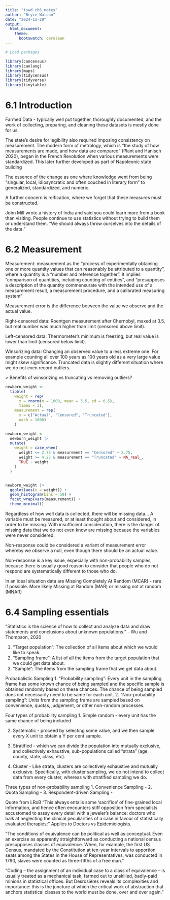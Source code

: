 ```yaml
---
title: "tswd_ch6_notes"
author: "Bryce Watson"
date: "2024-11-29"
output:
  html_document:
    theme:
      bootswatch: cerulean
---
```


```r
# Load packages

library(cancensus)
library(canlang)
library(maps)
library(tidycensus)
library(tidyverse)
library(tinytable)
```

# 6.1 Introduction

Farmed Data - typically well put together, thoroughly documented, and the work of collecting, preparing, and cleaning these datasets is mostly done for us.

The state’s desire for legibility also required imposing consistency on measurement. The modern form of metrology, which is “the study of how measurements are made, and how data are compared” (Plant and Hanisch 2020), began in the French Revolution when various measurements were standardized. This later further developed as part of Napoleonic state building

The essence of the change as one where knowledge went from being “singular, local, idiosyncratic and often couched in literary form” to generalized, standardized, and numeric.

A further concern is reification, where we forget that these measures must be constructed.

John Mill wrote a history of India and said you could learn more from a book than visiting. People continue to use statistics without trying to build them or understand them. "We should always throw ourselves into the details of the data."

# 6.2 Measurement

Measurement: measurement as the “process of experimentally obtaining one or more quantity values that can reasonably be attributed to a quantity”, where a quantity is a “number and reference together”. It implies “comparison of quantities, including counting of entities”, and “presupposes a description of the quantity commensurate with the intended use of a measurement result, a measurement procedure, and a calibrated measuring system"

Measurement error is the difference between the value we observe and the actual value.

Right-censored data: Roentgen measurement after Chernobyl, maxed at 3.5, but real number was much higher than limit (censored above limit).

Left-censored data: Thermometer's minimum is freezing, but real value is lower than limit (censored below limit).

Winsorizing data: Changing an observed value to a less extreme one. For example counting all over 100 years as 100 years old as a very large value might skew significance. Truncated data is slightly different situation where we do not even record outliers.

\> Benefits of winsorizing vs truncating vs removing outliers?

```r
newborn_weight <-
  tibble(
    weight = rep(
      x = rnorm(n = 1000, mean = 3.5, sd = 0.5), 
      times = 3),
    measurement = rep(
      x = c("Actual", "Censored", "Truncated"),
      each = 1000)
    )

newborn_weight <-
  newborn_weight |>
  mutate(
    weight = case_when(
      weight <= 2.75 & measurement == "Censored" ~ 2.75,
      weight >= 4.25 & measurement == "Truncated" ~ NA_real_,
      TRUE ~ weight
    )
  )


newborn_weight |>
  ggplot(aes(x = weight)) +
  geom_histogram(bins = 50) +
  facet_wrap(vars(measurement)) +
  theme_minimal()
```

Regardless of how well data is collected, there will be missing data... A variable must be measured, or at least thought about and considered, in order to be missing. With insufficient consideration, there is the danger of missing data that we do not even know are missing because the variables were never considered. 

Non-response could be considered a variant of measurement error whereby we observe a null, even though there should be an actual value. 

Non-response is a key issue, especially with non-probability samples, because there is usually good reason to consider that people who do not respond are systematically different to those who do.

In an ideal situation data are Missing Completely At Random (MCAR) - rare if possible. More likely Missing at Random (MAR) or missing not at random (MNAR)

# 6.4 Sampling essentials
“Statistics is the science of how to collect and analyze data and draw statements and conclusions about unknown populations.” - Wu and Thompson, 2020

 1. “Target population”: The collection of all items about which we would like to speak.
 2. “Sampling frame”: A list of all the items from the target population that we could get data about.
 3. “Sample”: The items from the sampling frame that we get data about.
 
Probabalistic Sampling
 1. “Probability sampling”: Every unit in the sampling frame has some known chance of being sampled and the specific sample is obtained randomly based on these chances. The chance of being sampled does not necessarily need to be same for each unit.
 2. “Non-probability sampling”: Units from the sampling frame are sampled based on convenience, quotas, judgement, or other non-random processes.
 
 Four types of probability sampling
  1. Simple random - every unit has the same chance of being included
 
  2. Systematic - proceed by selecting some value, and we then sample every X unit to obtain a Y per cent sample.
  
  3. Stratified -  which we can divide the population into mutually exclusive, and collectively exhaustive, sub-populations called “strata” (age, county, state, class, etc).
 
  4. Cluster -  Like strata, clusters are collectively exhaustive and mutually exclusive. Specifically, with cluster sampling, we do not intend to collect data from every cluster, whereas with stratified sampling we do.
  
  Three types of non-probability sampling
  1. Convenience Sampling - 
  2. Quota Sampling - 
  3. Respondent-driven Sampling - 
  
  
  Quote from LRoB
  "This always entails some ‘sacrifice’ of fine-grained local information, and hence often encounters stiff opposition from specialists accustomed to assay every detail with a jeweler’s balance: doctors who balk at neglecting the clinical peculiarities of a case in favour of statistically evaluated therapies;"
  Applies to
  Doctors vs Epidemiologists.
  
  "The conditions of equivalence can be political as well as conceptual. Even an exercise as apparently straightforward as conducting a national census presupposes classes of equivalence. When, for example, the first US Census, mandated by the Constitution at ten-year intervals to apportion seats among the States in the House of Representatives, was conducted in 1790, slaves were counted as three-fifths of a free man."
  
  
  "Coding – the assignment of an individual case to a class of equivalence – is usually treated as a mechanical task, farmed out to unskilled, badly-paid minions in statistical offices. But Desrosières reveals its complexities and importance: this is the juncture at which the critical work of abstraction that anchors statistical classes to the world must be done, over and over again."
  
  